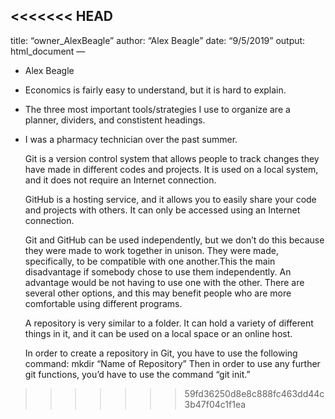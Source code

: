 <<<<<<< HEAD
---
title: "owner_AlexBeagle"
author: "Alex Beagle"
date: "9/5/2019"
output: html_document
---

- Alex Beagle
- Economics is fairly easy to understand, but it is hard to explain.
- The three most important tools/strategies I use to organize are a planner, dividers, and constistent headings.
- I was a pharmacy technician over the past summer.

  Git is a version control system that allows people to track changes they have made in different codes and projects. It is used on a local system, and it does not require an Internet connection.

  GitHub is a hosting service, and it allows you to easily share your code and projects with others. It can only be accessed using an Internet connection.

  Git and GitHub can be used independently, but we don't do this because they were made to work together in unison. They were made, specifically, to be compatible with one another.This the main disadvantage if somebody chose to use them independently. An advantage would be not having to use one with the other. There are several other options, and this may benefit people who are more comfortable using different programs.

  A repository is very similar to a folder. It can hold a variety of different things in it, and it can be used on a local space or an online host.

  In order to create a repository in Git, you have to use the following command:
  mkdir "Name of Repository"
  Then in order to use any further git functions, you'd have to use the command "git init."


>>>>>>> 59fd36250d8e8c888fc463dd44c3b47f04c1f1ea
